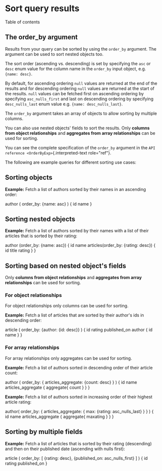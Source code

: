 
Sort query results
==================

Table of contents

The **order\_by** argument
--------------------------

Results from your query can be sorted by using the `order_by` argument.
The argument can be used to sort nested objects too.

The sort order (ascending vs. descending) is set by specifying the `asc`
or `desc` enum value for the column name in the `order_by` input object,
e.g. `{name: desc}`.

By default, for ascending ordering `null` values are returned at the end
of the results and for descending ordering `null` values are returned at
the start of the results. `null` values can be fetched first on
ascending ordering by specifying `asc_nulls_first` and last on
descending ordering by specifying `desc_nulls_last` enum value e.g.
`{name: desc_nulls_last}`.

The `order_by` argument takes an array of objects to allow sorting by
multiple columns.

You can also use nested objects\' fields to sort the results. Only
**columns from object relationships** and **aggregates from array
relationships** can be used for sorting.

You can see the complete specification of the `order_by` argument in the
`API reference <OrderByExp>`{.interpreted-text role="ref"}.

The following are example queries for different sorting use cases:

Sorting objects
---------------

**Example:** Fetch a list of authors sorted by their names in an
ascending order:

  author (
    order_by: {name: asc}
  ) {
    id
    name
  }


Sorting nested objects
----------------------

**Example:** Fetch a list of authors sorted by their names with a list
of their articles that is sorted by their rating:

  author (order_by: {name: asc}) {
    id
    name
    articles(order_by: {rating: desc}) {
      id
      title
      rating
    }
  }


Sorting based on nested object\'s fields
----------------------------------------

Only **columns from object relationships** and **aggregates from array
relationships** can be used for sorting.

### For object relationships

For object relationships only columns can be used for sorting.

**Example:** Fetch a list of articles that are sorted by their author\'s
ids in descending order:

  article (
    order_by: {author: {id: desc}}
  ) {
    id
    rating
    published_on
    author {
      id
      name
    }
  }


### For array relationships

For array relationships only aggregates can be used for sorting.

**Example:** Fetch a list of authors sorted in descending order of their
article count:

  author (
    order_by: {
      articles_aggregate: {count: desc}
    }
  ) {
    id
    name
    articles_aggregate {
      aggregate{
        count
      }
    }
  }


**Example:** Fetch a list of authors sorted in increasing order of their
highest article rating:

  author(
    order_by: {
      articles_aggregate: {
        max: {rating: asc_nulls_last}
      }
    }
  ) {
    id
    name
    articles_aggregate {
      aggregate{
        maxating
      }
    }
  }


Sorting by multiple fields
--------------------------

**Example:** Fetch a list of articles that is sorted by their rating
(descending) and then on their published date (ascending with nulls
first):

  article (
    order_by: [
      {rating: desc},
      {published_on: asc_nulls_first}
    ]
  ) {
    id
    rating
    published_on
  }

